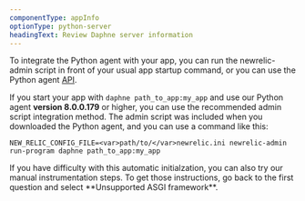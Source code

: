 ```yaml
---
componentType: appInfo
optionType: python-server
headingText: Review Daphne server information
---
```


To integrate the Python agent with your app, you can run the newrelic-admin script in front of your usual app startup command, or you can use the Python agent [API](/docs/apm/agents/python-agent/python-agent-api/guide-using-python-agent-api/).

If you start your app with `daphne path_to_app:my_app` and use our Python agent **version 8.0.0.179** or higher, you can use the recommended admin script integration method. The admin script was included when you downloaded the Python agent, and you can use a command like this:

```
NEW_RELIC_CONFIG_FILE=<var>path/to/</var>newrelic.ini newrelic-admin run-program daphne path_to_app:my_app
```

<Callout variant="tip">
  If you have difficulty with this automatic initialzation, you can also try our manual instrumentation steps. To get those instructions, go back to the first question and select **Unsupported ASGI framework**.
</Callout>

